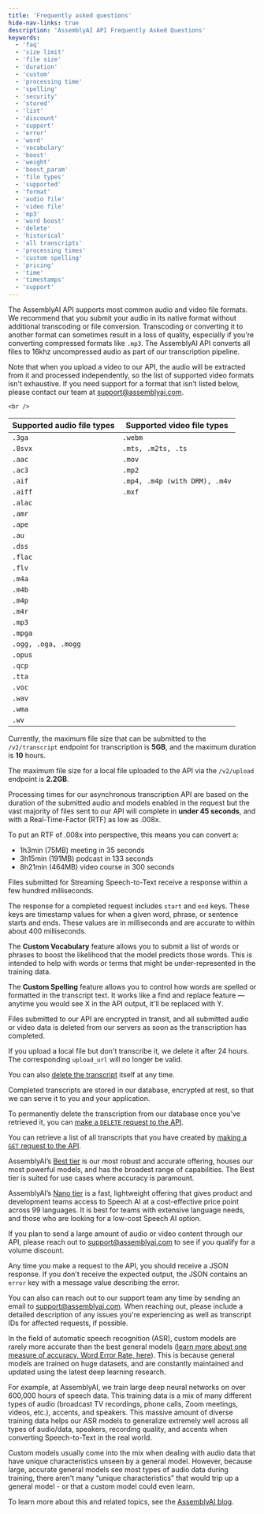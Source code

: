 ```yaml
---
title: 'Frequently asked questions'
hide-nav-links: true
description: 'AssemblyAI API Frequently Asked Questions'
keywords:
  - 'faq'
  - 'size limit'
  - 'file size'
  - 'duration'
  - 'custom'
  - 'processing time'
  - 'spelling'
  - 'security'
  - 'stored'
  - 'list'
  - 'discount'
  - 'support'
  - 'error'
  - 'word'
  - 'vocabulary'
  - 'boost'
  - 'weight'
  - 'boost_param'
  - 'file types'
  - 'supported'
  - 'format'
  - 'audio file'
  - 'video file'
  - 'mp3'
  - 'word boost'
  - 'delete'
  - 'historical'
  - 'all transcripts'
  - 'processing times'
  - 'custom spelling'
  - 'pricing'
  - 'time'
  - 'timestamps'
  - 'support'
---
```






<Accordion title="What file types are supported by the AssemblyAI API? Are there recommended formats?" theme="dark" iconColor="white">
  
The AssemblyAI API supports most common audio and video file formats. We recommend that you submit your audio in its native format without additional transcoding or file conversion. Transcoding or converting it to another format can sometimes result in a loss of quality, especially if you're converting compressed formats like `.mp3`. The AssemblyAI API converts all files to 16khz uncompressed audio as part of our transcription pipeline.

Note that when you upload a video to our API, the audio will be extracted from it and processed independently, so the list of supported video formats isn't exhaustive. If you need support for a format that isn't listed below, please contact our team at [support@assemblyai.com](mailto:support@assemblyai.com).

    <br />
    
| Supported audio file types | Supported video file types |
| -------------------------- | -------------------------- |
| `.3ga` | `.webm` |
| `.8svx` | `.mts, .m2ts, .ts` |
| `.aac` | `.mov` |
| `.ac3` | `.mp2` |
| `.aif` | `.mp4, .m4p (with DRM), .m4v` |
| `.aiff` | `.mxf` |
| `.alac` | |
| `.amr` | |
| `.ape` | |
| `.au` | |
| `.dss` | |  
| `.flac` | |
| `.flv` | |
| `.m4a` | |
| `.m4b` | |
| `.m4p` | |
| `.m4r` | |
| `.mp3` | |
| `.mpga` | |
| `.ogg, .oga, .mogg` | |
| `.opus` | |
| `.qcp` | |
| `.tta` | |
| `.voc` | |
| `.wav` | |
| `.wma` | |
| `.wv` | |

</Accordion>

<Accordion title="What are the API limits on file size or file duration?" theme="dark" iconColor="white" >
  
Currently, the maximum file size that can be submitted to the `/v2/transcript` endpoint for transcription is **5GB**, and the maximum duration is **10** hours.

The maximum file size for a local file uploaded to the API via the `/v2/upload` endpoint is **2.2GB**.

  </Accordion>

<Accordion title="How long does transcription take?" theme="dark" iconColor="white" >
  
Processing times for our asynchronous transcription API are based on the duration of the submitted audio and models enabled in the request but the vast majority of files sent to our API will complete in **under 45 seconds**, and with a Real-Time-Factor (RTF) as low as .008x.

To put an RTF of .008x into perspective, this means you can convert a:

- 1h3min (75MB) meeting in 35 seconds
- 3h15min (191MB) podcast in 133 seconds
- 8h21min (464MB) video course in 300 seconds

Files submitted for Streaming Speech-to-Text receive a response within a few hundred milliseconds.

  </Accordion>

<Accordion title="Can I get timestamps for individual words? How do timestamps work?" theme="dark" iconColor="white" >
  
The response for a completed request includes `start` and `end` keys. These keys are timestamp values for when a given word, phrase, or sentence starts and ends. These values are in milliseconds and are accurate to within about 400 milliseconds.

  </Accordion>

<Accordion title="How do the Custom Vocabulary and Custom Spelling features work?" theme="dark" iconColor="white" >
  
The **Custom Vocabulary** feature allows you to submit a list of words or phrases to boost the likelihood that the model predicts those words. This is intended to help with words or terms that might be under-represented in the training data.

The **Custom Spelling** feature allows you to control how words are spelled or formatted in the transcript text. It works like a find and replace feature — anytime you would see X in the API output, it'll be replaced with Y.

  </Accordion>

<Accordion title="How long are audio or video files submitted to the API stored?" theme="dark" iconColor="white" >

Files submitted to our API are encrypted in transit, and all submitted audio or video data is deleted from our servers as soon as the transcription has completed.

If you upload a local file but don't transcribe it, we delete it after 24 hours. The corresponding `upload_url` will no longer be valid.

You can also [delete the transcript](https://assemblyai.com/docs/api-reference/transcripts/delete) itself at any time.

  </Accordion>

<Accordion title="Can completed transcripts be deleted?" theme="dark" iconColor="white" >
  
Completed transcripts are stored in our database, encrypted at rest, so that we can serve it to you and your application.

To permanently delete the transcription from our database once you've retrieved it, you can [make a `DELETE` request to the API](https://assemblyai.com/docs/api-reference/transcripts/delete).

  </Accordion>

<Accordion title="Can I get a list of all transcripts I have created?" theme="dark" iconColor="white" >

You can retrieve a list of all transcripts that you have created by [making a `GET` request to the API](https://assemblyai.com/docs/api-reference/transcripts/list).

</Accordion>

<Accordion title="What's the difference between the Speech-to-Text tiers?" theme="dark" iconColor="white" >

AssemblyAI’s [Best tier](02-speech-to-text/speech-recognition.mdx#select-the-speech-model-with-best-and-nano) is our most robust and accurate offering, houses our most powerful models, and has the broadest range of capabilities. The Best tier is suited for use cases where accuracy is paramount.

AssemblyAI’s [Nano tier](02-speech-to-text/speech-recognition.mdx#select-the-speech-model-with-best-and-nano) is a fast, lightweight offering that gives product and development teams access to Speech AI at a cost-effective price point across 99 languages. It is best for teams with extensive language needs, and those who are looking for a low-cost Speech AI option.

</Accordion>

<Accordion title="Do you offer any discounts on pricing?" theme="dark" iconColor="white" >

If you plan to send a large amount of audio or video content through our API, please reach out to [support@assemblyai.com](mailto:support@assemblyai.com) to see if you qualify for a volume discount.

</Accordion>

<Accordion title="How can I get more information about an error? How do I contact support?" theme="dark" iconColor="white" >
  
Any time you make a request to the API, you should receive a JSON response. If you don't receive the expected output, the JSON contains an `error` key with a message value describing the error.

You can also can reach out to our support team any time by sending an email to [support@assemblyai.com](mailto:support@assemblyai.com). When reaching out, please include a detailed description of any issues you're experiencing as well as transcript IDs for affected requests, if possible.

  </Accordion>

<Accordion title="How do custom speech recognition models compare with general models?" theme="dark" iconColor="white" >
  
In the field of automatic speech recognition (ASR), custom models are rarely more accurate than the best general models ([learn more about one measure of accuracy, Word Error Rate, here](https://www.assemblyai.com/blog/word-error-rate/)). This is because general models are trained on huge datasets, and are constantly maintained and updated using the latest deep learning research.

For example, at AssemblyAI, we train large deep neural networks on over 600,000 hours of speech data. This training data is a mix of many different types of audio (broadcast TV recordings, phone calls, Zoom meetings, videos, etc.), accents, and speakers. This massive amount of diverse training data helps our ASR models to generalize extremely well across all types of audio/data, speakers, recording quality, and accents when converting Speech-to-Text in the real world.

Custom models usually come into the mix when dealing with audio data that have unique characteristics unseen by a general model. However, because large, accurate general models see most types of audio data during training, there aren't many “unique characteristics” that would trip up a general model - or that a custom model could even learn.

To learn more about this and related topics, see the [AssemblyAI blog](https://www.assemblyai.com/blog/do-i-need-a-custom-speech-recognition-model/).

  </Accordion>




